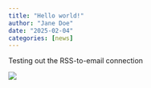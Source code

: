 ```yaml
---
title: "Hello world!"
author: "Jane Doe"
date: "2025-02-04"
categories: [news]
---
```


Testing out the RSS-to-email connection

![](thumbnail.jpg)
